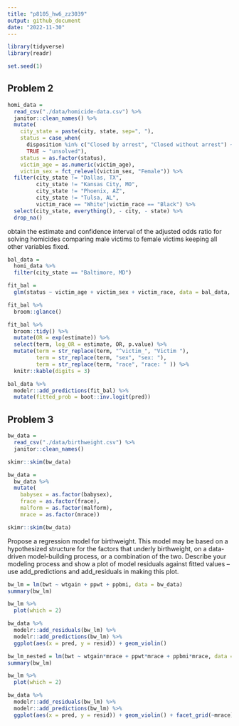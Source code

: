```yaml
---
title: "p8105_hw6_zz3039"
output: github_document
date: "2022-11-30"
---
```


```r
library(tidyverse)
library(readr)

set.seed(1)
```

## Problem 2

```r
homi_data = 
  read_csv("./data/homicide-data.csv") %>% 
  janitor::clean_names() %>% 
  mutate(
    city_state = paste(city, state, sep=", "),
    status = case_when(
      disposition %in% c("Closed by arrest", "Closed without arrest") ~ "solved",
      TRUE ~ "unsolved"),
    status = as.factor(status),
    victim_age = as.numeric(victim_age),
    victim_sex = fct_relevel(victim_sex, "Female")) %>% 
  filter(city_state != "Dallas, TX",
         city_state != "Kansas City, MO",
         city_state != "Phoenix, AZ",
         city_state != "Tulsa, AL",
         victim_race == "White"|victim_race == "Black") %>% 
  select(city_state, everything(), - city, - state) %>% 
  drop_na()
```

obtain the estimate and confidence interval of the adjusted odds ratio for solving homicides comparing male victims to female victims keeping all other variables fixed.

```r
bal_data = 
  homi_data %>% 
  filter(city_state == "Baltimore, MD")

fit_bal = 
  glm(status ~ victim_age + victim_sex + victim_race, data = bal_data, family = binomial) 

fit_bal %>% 
  broom::glance()

fit_bal %>% 
  broom::tidy() %>% 
  mutate(OR = exp(estimate)) %>%
  select(term, log_OR = estimate, OR, p.value) %>% 
  mutate(term = str_replace(term, "^victim_", "Victim "),
         term = str_replace(term, "sex", "sex: "),
         term = str_replace(term, "race", "race: " )) %>% 
  knitr::kable(digits = 3)

bal_data %>% 
  modelr::add_predictions(fit_bal) %>% 
  mutate(fitted_prob = boot::inv.logit(pred))
```


## Problem 3

```r
bw_data = 
  read_csv("./data/birthweight.csv") %>% 
  janitor::clean_names()

skimr::skim(bw_data)

bw_data = 
  bw_data %>% 
  mutate(
    babysex = as.factor(babysex),
    frace = as.factor(frace),
    malform = as.factor(malform),
    mrace = as.factor(mrace))

skimr::skim(bw_data)
```


Propose a regression model for birthweight. This model may be based on a hypothesized structure for the factors that underly birthweight, on a data-driven model-building process, or a combination of the two. Describe your modeling process and show a plot of model residuals against fitted values – use add_predictions and add_residuals in making this plot.
```r
bw_lm = lm(bwt ~ wtgain + ppwt + ppbmi, data = bw_data)
summary(bw_lm)

bw_lm %>% 
  plot(which = 2)

bw_data %>% 
  modelr::add_residuals(bw_lm) %>% 
  modelr::add_predictions(bw_lm) %>% 
  ggplot(aes(x = pred, y = resid)) + geom_violin()
```


```r
bw_lm_nested = lm(bwt ~ wtgain*mrace + ppwt*mrace + ppbmi*mrace, data = bw_data)
summary(bw_lm)

bw_lm %>% 
  plot(which = 2)

bw_data %>% 
  modelr::add_residuals(bw_lm) %>% 
  modelr::add_predictions(bw_lm) %>% 
  ggplot(aes(x = pred, y = resid)) + geom_violin() + facet_grid(~mrace)
```


